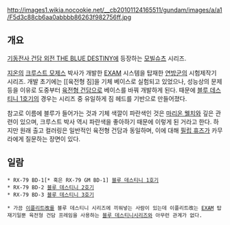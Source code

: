 http://images1.wikia.nocookie.net/__cb20101124165511/gundam/images/a/a1/F5d3c88cb6aa0abbbb86263f982756ff.jpg

== 개요 ==
[[기동전사 건담 외전 THE BLUE DESTINY]]에 등장하는 [[모빌슈츠]] 시리즈.

[[지온]]의 [[크루스트 모제스]] 박사가 개발한 [[EXAM]] 시스템을 탑재한 [[연방군]]의 시험제작기 시리즈. 개발 초기에는 [[육전형 짐]을 기체 베이스로 실험되고 있었으나, 성능상의 문제등을 이유로 도중부터 [[육전형 건담]]으로 베이스를 바꿔 개발하게 된다. 때문에 [[블루 데스티니 1호기]]의 경우는 시리즈 중 유일하게 짐 헤드를 기반으로 만들어졌다.

참고로 이름에 블루가 들어가는 것과 기체 색깔이 파란색인 것은 [[마리온 웰치]]와 깊은 관련이 있으며, 크루스트 박사 역시 파란색을 좋아하기 때문에 이렇게 된 거라고 한다. 하지만 원래 출고 컬러링은 일반적인 육전형 건담과 동일하며, 이에 대해 [[필립 휴즈]]가 카무라에게 질문하는 장면이 있다.

== 일람 ==
 * RX-79 BD-1[* 혹은 RX-79 GM BD-1] [[블루 데스티니 1호기]]
 * RX-79 BD-2 [[블루 데스티니 2호기]]
 * RX-79 BD-3 [[블루 데스티니 3호기]]

 * 가끔 [[이플리트改]]를 블루 데스티니 시리즈에 끼워넣는 사람이 있는데 이플리트改는 [[EXAM]] 탑재기일뿐 육전형 건담 프레임을 사용하는 [[블루 데스티니]]시리즈와 아무런 관계가 없다.

